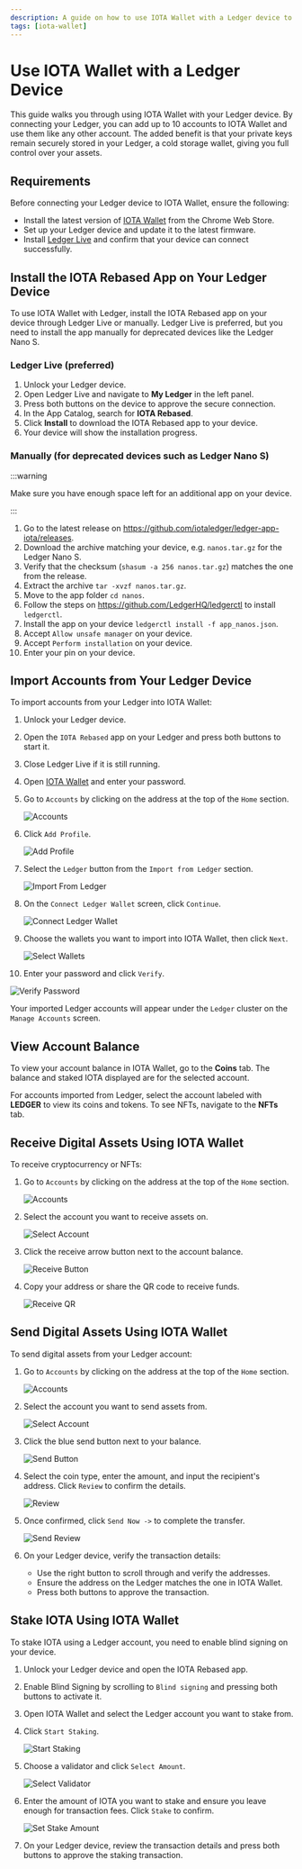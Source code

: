 ```yaml
---
description: A guide on how to use IOTA Wallet with a Ledger device to manage accounts, send, receive, and stake digital assets securely.
tags: [iota-wallet]
---
```


# Use IOTA Wallet with a Ledger Device

This guide walks you through using IOTA Wallet with your Ledger device. By connecting your Ledger, you can add up to 10 accounts to IOTA Wallet and use them like any other account.
The added benefit is that your private keys remain securely stored in your Ledger, a cold storage wallet, giving you full control over your assets.

## Requirements

Before connecting your Ledger device to IOTA Wallet, ensure the following:

- Install the latest version of [IOTA Wallet](https://chromewebstore.google.com/detail/iota-wallet/iidjkmdceolghepehaaddojmnjnkkija) from the Chrome Web Store.
- Set up your Ledger device and update it to the latest firmware.
- Install [Ledger Live](https://www.ledger.com/ledger-live) and confirm that your device can connect successfully.

## Install the IOTA Rebased App on Your Ledger Device

To use IOTA Wallet with Ledger, install the IOTA Rebased app on your device through Ledger Live or manually.
Ledger Live is preferred, but you need to install the app manually for deprecated devices like the Ledger Nano S.

### Ledger Live (preferred)

1. Unlock your Ledger device.
2. Open Ledger Live and navigate to **My Ledger** in the left panel.
3. Press both buttons on the device to approve the secure connection.
4. In the App Catalog, search for **IOTA Rebased**.
5. Click **Install** to download the IOTA Rebased app to your device.
6. Your device will show the installation progress.

### Manually (for deprecated devices such as Ledger Nano S)

:::warning

Make sure you have enough space left for an additional app on your device.

:::

1. Go to the latest release on https://github.com/iotaledger/ledger-app-iota/releases.
2. Download the archive matching your device, e.g. `nanos.tar.gz` for the Ledger Nano S.
3. Verify that the checksum (`shasum -a 256 nanos.tar.gz`) matches the one from the release.
4. Extract the archive `tar -xvzf nanos.tar.gz`.
5. Move to the app folder `cd nanos`.
6. Follow the steps on https://github.com/LedgerHQ/ledgerctl to install `ledgerctl`.
7. Install the app on your device `ledgerctl install -f app_nanos.json`.
8. Accept `Allow unsafe manager` on your device.
9. Accept `Perform installation` on your device.
10. Enter your pin on your device.

## Import Accounts from Your Ledger Device

To import accounts from your Ledger into IOTA Wallet:

1. Unlock your Ledger device.
2. Open the `IOTA Rebased` app on your Ledger and press both buttons to start it.
3. Close Ledger Live if it is still running.
4. Open [IOTA Wallet](https://chromewebstore.google.com/detail/iota-wallet/iidjkmdceolghepehaaddojmnjnkkija) and enter your password.
5. Go to `Accounts` by clicking on the address at the top of the `Home` section.

   ![Accounts](/img/about-iota/iota-wallet/how-to/multi-account/navigate-to-accounts.png)

6. Click `Add Profile`.

   ![Add Profile](/img/about-iota/iota-wallet/how-to/multi-account/click-add-profile.png)

7. Select the `Ledger` button from the `Import from Ledger` section.

   ![Import From Ledger](/img/about-iota/iota-wallet/how-to/ledger/import-from-ledger.png)

8. On the `Connect Ledger Wallet` screen, click `Continue`.

   ![Connect Ledger Wallet](/img/about-iota/iota-wallet/how-to/ledger/connect-ledger-wallet.png)

9. Choose the wallets you want to import into IOTA Wallet, then click `Next`.

   ![Select Wallets](/img/about-iota/iota-wallet/how-to/ledger/select-wallets.png)

10. Enter your password and click `Verify`.

![Verify Password](/img/about-iota/iota-wallet/how-to/ledger/verify-password.png)

Your imported Ledger accounts will appear under the `Ledger` cluster on the `Manage Accounts` screen.

## View Account Balance

To view your account balance in IOTA Wallet, go to the **Coins** tab. The balance and staked IOTA displayed are for the selected account.

For accounts imported from Ledger, select the account labeled with **LEDGER** to view its coins and tokens. To see NFTs, navigate to the **NFTs** tab.

## Receive Digital Assets Using IOTA Wallet

To receive cryptocurrency or NFTs:

1. Go to `Accounts` by clicking on the address at the top of the `Home` section.

   ![Accounts](/img/about-iota/iota-wallet/how-to/multi-account/navigate-to-accounts.png)

2. Select the account you want to receive assets on.

   ![Select Account](/img/about-iota/iota-wallet/how-to/ledger/select-account.png)

3. Click the receive arrow button next to the account balance.

   ![Receive Button](/img/about-iota/iota-wallet/how-to/ledger/receive-button.png)

4. Copy your address or share the QR code to receive funds.

   ![Receive QR](/img/about-iota/iota-wallet/how-to/ledger/receive-QR.png)

## Send Digital Assets Using IOTA Wallet

To send digital assets from your Ledger account:

1. Go to `Accounts` by clicking on the address at the top of the `Home` section.

   ![Accounts](/img/about-iota/iota-wallet/how-to/multi-account/navigate-to-accounts.png)

2. Select the account you want to send assets from.

   ![Select Account](/img/about-iota/iota-wallet/how-to/ledger/select-account.png)

3. Click the blue send button next to your balance.

   ![Send Button](/img/about-iota/iota-wallet/how-to/ledger/receive-button.png)

4. Select the coin type, enter the amount, and input the recipient's address. Click `Review` to confirm the details.

   ![Review](/img/about-iota/iota-wallet/how-to/basics/send-review.png)

5. Once confirmed, click `Send Now ->` to complete the transfer.

   ![Send Review](/img/about-iota/iota-wallet/how-to/basics/send-now.png)

6. On your Ledger device, verify the transaction details:
   - Use the right button to scroll through and verify the addresses.
   - Ensure the address on the Ledger matches the one in IOTA Wallet.
   - Press both buttons to approve the transaction.

## Stake IOTA Using IOTA Wallet

To stake IOTA using a Ledger account, you need to enable blind signing on your device.

1. Unlock your Ledger device and open the IOTA Rebased app.
2. Enable Blind Signing by scrolling to `Blind signing` and pressing both buttons to activate it.
3. Open IOTA Wallet and select the Ledger account you want to stake from.
4. Click `Start Staking`.

   ![Start Staking](/img/about-iota/iota-wallet/how-to/stake/start-staking.png)

5. Choose a validator and click `Select Amount`.

   ![Select Validator](/img/about-iota/iota-wallet/how-to/stake/select-validator.png)

6. Enter the amount of IOTA you want to stake and ensure you leave enough for transaction fees. Click `Stake` to confirm.

   ![Set Stake Amount](/img/about-iota/iota-wallet/how-to/stake/set-stake-amount.png)

7. On your Ledger device, review the transaction details and press both buttons to approve the staking transaction.
